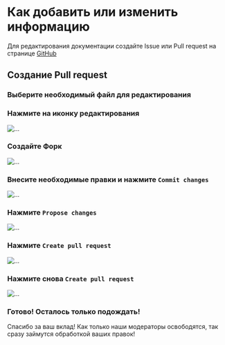 
# Как добавить или изменить информацию

Для редактирования документации создайте Issue или Pull request на странице [GitHub](https://github.com/psiget/s2ue-docs)

## Создание Pull request

<Steps>

### Выберите необходимый файл для редактирования

### Нажмите на иконку редактирования

![...](./doc-public.ru/img/icon-edit.png)

### Создайте Форк

![...](./doc-public.ru/img/create-fork.png)

### Внесите необходимые правки и нажмите `Commit changes`

![...](./doc-public.ru/img/commit-changes.png)

### Нажмите `Propose changes`

![...](./doc-public.ru/img/propose-changes.png)

### Нажмите `Create pull request`

![...](./doc-public.ru/img/create-pull-request.png)

### Нажмите снова `Create pull request`

![...](./doc-public.ru/img/create-pull-request-x2.png)

### Готово! Осталось только подождать!

</Steps>

Спасибо за ваш вклад! Как только наши модераторы освободятся, так сразу займутся обработкой ваших правок!
